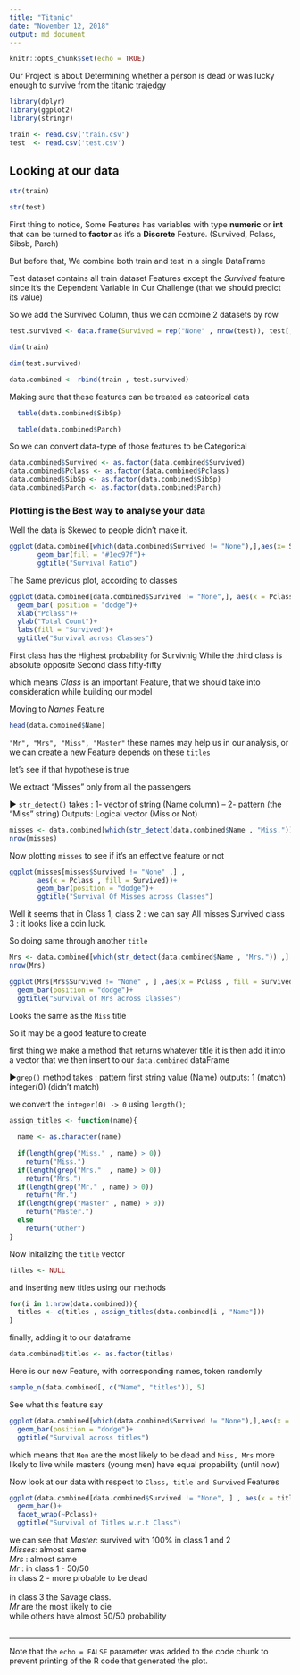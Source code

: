 ```yaml
---
title: "Titanic"
date: "November 12, 2018"
output: md_document
---
```


```r
knitr::opts_chunk$set(echo = TRUE)
```

Our Project is about Determining whether a person is dead or was lucky enough to survive from the titanic trajedgy

```r
library(dplyr)
library(ggplot2)
library(stringr)
```

```r
train <- read.csv('train.csv')
test  <- read.csv('test.csv')
```
## Looking at our data

```r
str(train)
```

```r
str(test)
```

First thing to notice, Some Features has variables with type **numeric**
or **int** that can be turned to **factor** as it's a **Discrete** Feature. (Survived, Pclass, Sibsb, Parch)

But before that, We combine both train and test in a single DataFrame

Test dataset contains all train dataset Features except the *Survived* feature since it's the Dependent Variable in Our Challenge (that we should predict its value)

So we add the Survived Column, thus we can combine 2 datasets by row
```r
test.survived <- data.frame(Survived = rep("None" , nrow(test)), test[,])
```
```r
dim(train)
```
```r
dim(test.survived)
```
```r
data.combined <- rbind(train , test.survived)
```

Making sure that these features can be treated as cateorical data
```r
  table(data.combined$SibSp)
```
```r
  table(data.combined$Parch)
```

So we can convert data-type of those features to be Categorical
```r
data.combined$Survived <- as.factor(data.combined$Survived)
data.combined$Pclass <- as.factor(data.combined$Pclass)
data.combined$SibSp <- as.factor(data.combined$SibSp)
data.combined$Parch <- as.factor(data.combined$Parch)
```


### Plotting is the Best way to analyse your data

Well the data is Skewed to people didn't make it. 
```r
ggplot(data.combined[which(data.combined$Survived != "None"),],aes(x= Survived))+
       geom_bar(fill = "#1ec97f")+
       ggtitle("Survival Ratio")

```

The Same previous plot, according to classes
```r
ggplot(data.combined[data.combined$Survived != "None",], aes(x = Pclass, fill = Survived))+
  geom_bar( position = "dodge")+
  xlab("Pclass")+
  ylab("Total Count")+
  labs(fill = "Survived")+
  ggtitle("Survival across Classes")

```

First class has the Highest probability for Survivnig
While the third class is absolute opposite
Second class fifty-fifty

which means *Class* is an important Feature, that we should take into consideration while building our model

Moving to *Names* Feature

```r
head(data.combined$Name)
```

`"Mr", "Mrs", "Miss", "Master"`
these names may help us in our analysis, or we can create a new Feature depends on these `titles`

let's see if that hypothese is true

We extract "Misses" only from all the passengers

► `str_detect()`
takes : 1- vector of string (Name column) -- 
        2- pattern  (the "Miss" string)
Outputs: Logical vector (Miss or Not)

```r
misses <- data.combined[which(str_detect(data.combined$Name , "Miss.")) , ]
nrow(misses)
```

Now plotting `misses` to see if it's an effective feature or not

```r
ggplot(misses[misses$Survived != "None" ,] ,
       aes(x = Pclass , fill = Survived))+
       geom_bar(position = "dodge")+
       ggtitle("Survival Of Misses across Classes")
```

Well it seems that in
   Class 1, class 2 : we can say All misses Survived
   class 3 : it looks like a coin luck.


So doing same through another `title`


```r
Mrs <- data.combined[which(str_detect(data.combined$Name , "Mrs.")) ,]
nrow(Mrs)
```


```r
ggplot(Mrs[Mrs$Survived != "None" , ] ,aes(x = Pclass , fill = Survived))+
  geom_bar(position = "dodge")+
  ggtitle("Survival of Mrs across Classes")
```

Looks the same as the `Miss` title

So it may be a good feature to create

first thing we make a method that returns whatever title it is
then add it into a vector 
that we then insert to our `data.combined` dataFrame


►`grep()` method
  takes : pattern first
          string value (Name)
  outputs: 1 (match)
           integer(0) (didn't match)
          
we convert the `integer(0) -> 0` using `length()`;

```r
assign_titles <- function(name){
  
  name <- as.character(name)
  
  if(length(grep("Miss." , name) > 0))
    return("Miss.")
  if(length(grep("Mrs."  , name) > 0))
    return("Mrs.")
  if(length(grep("Mr." , name) > 0))
    return("Mr.")
  if(length(grep("Master" , name) > 0))
    return("Master.")
  else
    return("Other")
}

```

Now initalizing the `title` vector
```r
titles <- NULL
```

and inserting new titles using our methods
```r
for(i in 1:nrow(data.combined)){
  titles <- c(titles , assign_titles(data.combined[i , "Name"]))
}
```
finally, adding it to our dataframe
```r
data.combined$titles <- as.factor(titles)
```

Here is our new Feature, with corresponding names, token randomly
```r
sample_n(data.combined[, c("Name", "titles")], 5)
```

See what this feature say

```r
ggplot(data.combined[which(data.combined$Survived != "None"),],aes(x = titles, fill=Survived))+
  geom_bar(position = "dodge")+
  ggtitle("Survival across titles")
```

which means that `Men` are the most likely to be dead
and `Miss, Mrs` more likely to live
while masters (young men) have equal propability (until now)

Now look at our data with respect to 
`Class, title and Survived` Features

```r
ggplot(data.combined[data.combined$Survived != "None", ] , aes(x = titles , fill = Survived))+
  geom_bar()+
  facet_wrap(~Pclass)+
  ggtitle("Survival of Titles w.r.t Class")
```


we can see that 
  *Master*: survived with 100% in class 1 and 2 <br>
  *Misses*: almost same<br>
  *Mrs*   : almost same <br>
  *Mr*    : in class 1 - 50/50<br>
            in class 2 - more probable to be dead<br><br>
  in class 3 the Savage class.<br>
  *Mr* are the most likely to die<br>
  while others have almost 50/50 probability<br><br>
  
  <hr>

Note that the `echo = FALSE` parameter was added to the code chunk to prevent printing of the R code that generated the plot.
